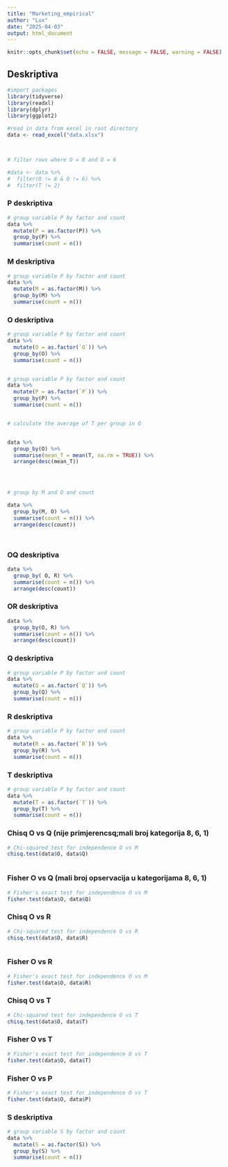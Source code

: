 ```yaml
---
title: "Marketing_empirical"
author: "Lux"
date: "2025-04-03"
output: html_document
---
```


```r
knitr::opts_chunk$set(echo = FALSE, message = FALSE, warning = FALSE)
```

## Deskriptiva


```r
#import packages
library(tidyverse)
library(readxl)
library(dplyr)
library(ggplot2)


```


```r
#read in data from excel in root directory
data <- read_excel("data.xlsx")



# filter rows where O = 8 and O = 6

#data <- data %>%
#  filter(O != 8 & O != 6) %>%
#  filter(T != 2)

```

### P deskriptiva
```r
# group variable P by factor and count
data %>%
  mutate(P = as.factor(P)) %>%
  group_by(P) %>%
  summarise(count = n())

```
### M deskriptiva
```r
# group variable P by factor and count
data %>%
  mutate(M = as.factor(M)) %>%
  group_by(M) %>%
  summarise(count = n())

```

### O deskriptiva
```r
# group variable P by factor and count
data %>%
  mutate(O = as.factor(`O`)) %>%
  group_by(O) %>%
  summarise(count = n())


# group variable P by factor and count
data %>%
  mutate(P = as.factor(`P`)) %>%
  group_by(P) %>%
  summarise(count = n())


# calculate the average of T per group in O


data %>%
  group_by(O) %>%
  summarise(mean_T = mean(T, na.rm = TRUE)) %>%
  arrange(desc(mean_T))




# group by M and O and count

data %>%
  group_by(M, O) %>%
  summarise(count = n()) %>%
  arrange(desc(count)) 




```
### OQ deskriptiva

```r
data %>%
  group_by( O, R) %>%
  summarise(count = n()) %>%
  arrange(desc(count))
```
### OR deskriptiva


```r
data %>%
  group_by(O, R) %>%
  summarise(count = n()) %>%
  arrange(desc(count))
```

### Q deskriptiva
```r
# group variable P by factor and count
data %>%
  mutate(Q = as.factor(`Q`)) %>%
  group_by(Q) %>%
  summarise(count = n())


```

### R deskriptiva
```r
# group variable P by factor and count
data %>%
  mutate(R = as.factor(`R`)) %>%
  group_by(R) %>%
  summarise(count = n())


```

### T deskriptiva
```r
# group variable P by factor and count
data %>%
  mutate(T = as.factor(`T`)) %>%
  group_by(T) %>%
  summarise(count = n())


```

### Chisq O vs Q (nije primjerencsq;mali broj kategorija 8, 6, 1)
```r


# Chi-squared test for independence O vs M
chisq.test(data$O, data$Q)



```

### Fisher O vs Q (mali broj opservacija u kategorijama 8, 6, 1)

```r
# Fisher's exact test for independence O vs M
fisher.test(data$O, data$Q)
```



### Chisq O vs R
```r
# Chi-squared test for independence O vs R
chisq.test(data$O, data$R)



```


### Fisher O vs R 

```r
# Fisher's exact test for independence O vs M
fisher.test(data$O, data$R)
```



### Chisq O vs T
```r
# Chi-squared test for independence O vs T
chisq.test(data$O, data$T)
```


### Fisher O vs T 

```r
# Fisher's exact test for independence O vs T
fisher.test(data$O, data$T)
```


### Fisher O vs P 

```r
# Fisher's exact test for independence O vs T
fisher.test(data$O, data$P)
```



### S deskriptiva

```r
# group variable S by factor and count
data %>%
  mutate(S = as.factor(S)) %>%
  group_by(S) %>%
  summarise(count = n())
```


